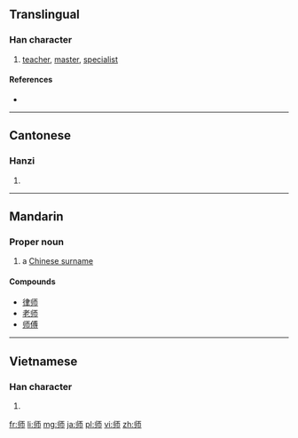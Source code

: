 ==Translingual==

===Han character===
{{Han char|rn=50|rad=巾|as=03|sn=6|four=|canj=中中一月 (LLMB)}}

# [[teacher]], [[master]], [[specialist]]

====References====
* {{Han ref|kx=0329.051|dkj=08800|dj=0634.150|hdz=10730.070|uh=5E08|ud=24072}}

----

==Cantonese==

===Hanzi===
{{yue-hanzi|jyut=|y=si1}}

# {{defn|lang=yue|sort=巾03}}

----

==Mandarin==

===Proper noun===
{{cmn-proper noun|s|pin=Shī|pint=shi1|tra=師|sim=师|rs=巾03}}

# a [[w:Chinese surname|Chinese surname]]

====Compounds====
* [[律师]]
* [[老师]]
* [[师傅]]

----

==Vietnamese==

===Han character===
{{vi-hantu|[[sư]]|rs=巾03}}

# {{defn|lang=vi|sort=巾03}}

[[fr:师]]
[[li:师]]
[[mg:师]]
[[ja:师]]
[[pl:师]]
[[vi:师]]
[[zh:师]]
